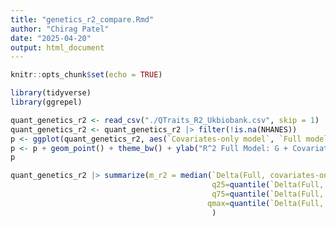 ```yaml
---
title: "genetics_r2_compare.Rmd"
author: "Chirag Patel"
date: "2025-04-20"
output: html_document
---
```


```r
knitr::opts_chunk$set(echo = TRUE)
```


```r
library(tidyverse)
library(ggrepel)
```

```r
quant_genetics_r2 <- read_csv("./QTraits_R2_Ukbiobank.csv", skip = 1)
quant_genetics_r2 <- quant_genetics_r2 |> filter(!is.na(NHANES))
p <- ggplot(quant_genetics_r2, aes(`Covariates-only model`, `Full model`, label=`Trait Name`))
p <- p + geom_point() + theme_bw() + ylab("R^2 Full Model: G + Covariates") + xlab("R^2 Covariates (age, sex, array, PCs)") + geom_abline() +geom_text_repel(size=3)
p

quant_genetics_r2 |> summarize(m_r2 = median(`Delta(Full, covariates-only)`), 
                                             q25=quantile(`Delta(Full, covariates-only)`, probs=c(.25)), 
                                             q75=quantile(`Delta(Full, covariates-only)`, probs=c(.75)),
                                            qmax=quantile(`Delta(Full, covariates-only)`, probs=c(1)),
                                             )

```
